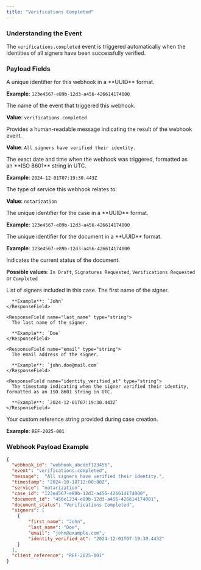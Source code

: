```yaml
---
title: "Verifications Completed"
---
```


### Understanding the Event

The `verifications.completed` event is triggered automatically when the identities of all signers have been successfully verified.

### Payload Fields

<ResponseField name="webhook_id" type="string">
  A unique identifier for this webhook in a **UUID** format.

  **Example**: `123e4567-e89b-12d3-a456-426614174000`
</ResponseField>

<ResponseField name="event" type="string">
  The name of the event that triggered this webhook.

  **Value**: `verifications.completed`
</ResponseField>

<ResponseField name="message" type="string">
  Provides a human-readable message indicating the result of the webhook event.

  **Value**: `All signers have verified their identity.`
</ResponseField>

<ResponseField name="timestamp" type="string">
  The exact date and time when the webhook was triggered, formatted as an **ISO 8601** string in UTC.

  **Example**: `2024-12-01T07:19:30.443Z`
</ResponseField>

<ResponseField name="service" type="string">
  The type of service this webhook relates to.

  **Value**: `notarization`
</ResponseField>

<ResponseField name="case_id" type="string">
  The unique identifier for the case in a **UUID** format.

  **Example**: `123e4567-e89b-12d3-a456-426614174000`
</ResponseField>

<ResponseField name="document_id" type="string">
  The unique identifier for the document in a **UUID** format.

  **Example**: `123e4567-e89b-12d3-a456-426614174000`
</ResponseField>

<ResponseField name="document_status" type="string">
  Indicates the current status of the document.

  **Possible values**: `In Draft`, `Signatures Requested`, `Verifications Requested` or `Completed`
</ResponseField>

<ResponseField name="signers" type="array">
  List of signers included in this case.

  <Expandable title="Signers Response Object">
    <ResponseField name="first_name" type="string">
      The first name of the signer.

      **Example**: `John`
    </ResponseField>

    <ResponseField name="last_name" type="string">
      The last name of the signer.

      **Example**: `Doe`
    </ResponseField>

    <ResponseField name="email" type="string">
      The email address of the signer.

      **Example**: `john.doe@mail.com`
    </ResponseField>

    <ResponseField name="identity_verified_at" type="string">
      The timestamp indicating when the signer verified their identity, formatted as an ISO 8601 string in UTC.

      **Example**: `2024-12-01T07:19:30.443Z`
    </ResponseField>
  </Expandable>
</ResponseField>

<ResponseField name="client_reference" type="string">
  Your custom reference string provided during case creation.

  **Example**: `REF-2025-001`
</ResponseField>

### Webhook Payload Example

```json
{
  "webhook_id": "webhook_abcdef123456",
  "event": "verifications.completed",
  "message":  "All signers have verified their identity.",
  "timestamp": "2024-10-18T12:00:00Z",
  "service": "notarization", 
  "case_id": "123e4567-e89b-12d3-a456-426614174000",
  "document_id": "456e1234-e89b-12d3-a456-426614174001",
  "document_status": "Verifications Completed",
  "signers": [
    {
        "first_name": "John",
        "last_name": "Doe",
        "email": "john@example.com",
        "identity_verified_at": "2024-12-01T07:19:30.443Z"
    }
  ],
  "client_reference": "REF-2025-001"
}
```